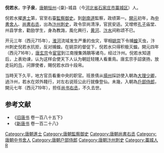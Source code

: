 '''倪若水'''，字'''子泉'''，[[唐朝|唐朝]][[恒州|恒州]]-{稾}-城县（今[[河北省|河北省]][[石家庄市|石家庄市]][[藁城区|藁城区]]）人。

倪若水擢[[進士|進士]]第，官至右臺[[監察御史|監察御史]]。到[[劍南道|劍南道]]監察，政绩第一。[[開元|開元]]初年，為[[中書舍人|中書舍人]]、[[尚書右丞|尚書右丞]]，出為[[汴州|汴州]][[刺史|刺史]]，政令崇尚清淨，官民安适。又增修[[孔子|孔子]]庙堂、州县学舍，勸励学生，身為教誨，風化興行，[[黄河|黄河]]、[[汴水|汴水]]间称颂不已。

开元三年（西元715年），[[淮河|淮河]]流域发生严重的虫灾，宰相[[姚崇|姚崇]]下令捕[[蝗|蝗]]灭虫，汴州刺史倪若水抗拒，反对捕蝗。在姚崇的督促下，倪若水只得积极灭蝗。開元四年（西元716年），[[唐玄宗|唐玄宗]]令[[宦官|宦官]]到江南搜集鵁鶄等诸鸟，经过汴州。倪若水知道后，上表劝谏，认为这样会使天下人认为朝廷轻賤人看重鳥。唐玄宗手詔褒扬，放走玩的[[鸟|鸟]]，问罪使者，賜倪若水四十段帛。

当時天下久平，地方官员看重中央的职官。班景倩从[[揚州|揚州]]採訪使入朝為[[大理少卿|大理少卿]]，過汴州，若水在郊外餞行，对左右说班公此行就像登仙。未幾，入朝為[[戶部侍郎|戶部侍郎]]，開元七年（西元719年），担任[[尚书右丞|尚书右丞]]，不久去世。

==参考文献==
*《[[旧唐书|旧唐书]] 卷一百八十五下》 
*《[[新唐书|新唐书]] 卷一百二十八》 

{{DEFAULTSORT:N}}
[[Category:唐朝進士|Category:唐朝進士]]
[[Category:唐朝監察御史|Category:唐朝監察御史]]
[[Category:唐朝尚書右丞|Category:唐朝尚書右丞]]
[[Category:唐朝中书舍人|Category:唐朝中书舍人]]
[[Category:唐朝户部侍郎|Category:唐朝户部侍郎]]
[[Category:唐朝汴州刺史|Category:唐朝汴州刺史]]
[[Category:藁城人|Category:藁城人]]
[[Category:倪姓|R]]